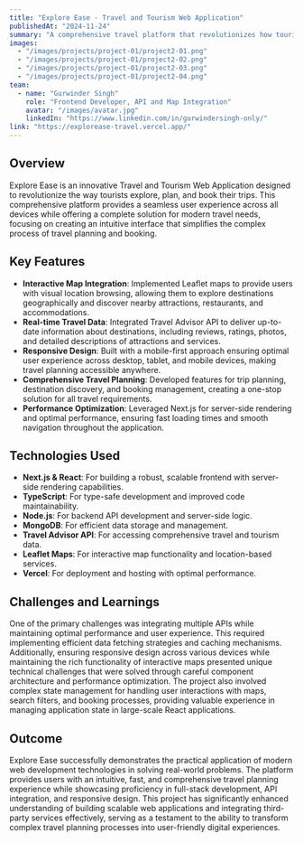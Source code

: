 ```yaml
---
title: "Explore Ease - Travel and Tourism Web Application"
publishedAt: "2024-11-24"
summary: "A comprehensive travel platform that revolutionizes how tourists explore, plan, and book their trips with seamless user experience and real-time data integration."
images:
  - "/images/projects/project-01/project2-01.png"
  - "/images/projects/project-01/project2-02.png"
  - "/images/projects/project-01/project2-03.png"
  - "/images/projects/project-01/project2-04.png"
team:
  - name: "Gurwinder Singh"
    role: "Frontend Developer, API and Map Integration"
    avatar: "/images/avatar.jpg"
    linkedIn: "https://www.linkedin.com/in/gurwindersingh-only/"
link: "https://explorease-travel.vercel.app/"
---
```


## Overview
Explore Ease is an innovative Travel and Tourism Web Application designed to revolutionize the way tourists explore, plan, and book their trips. This comprehensive platform provides a seamless user experience across all devices while offering a complete solution for modern travel needs, focusing on creating an intuitive interface that simplifies the complex process of travel planning and booking.

## Key Features
- **Interactive Map Integration**: Implemented Leaflet maps to provide users with visual location browsing, allowing them to explore destinations geographically and discover nearby attractions, restaurants, and accommodations.
- **Real-time Travel Data**: Integrated Travel Advisor API to deliver up-to-date information about destinations, including reviews, ratings, photos, and detailed descriptions of attractions and services.
- **Responsive Design**: Built with a mobile-first approach ensuring optimal user experience across desktop, tablet, and mobile devices, making travel planning accessible anywhere.
- **Comprehensive Travel Planning**: Developed features for trip planning, destination discovery, and booking management, creating a one-stop solution for all travel requirements.
- **Performance Optimization**: Leveraged Next.js for server-side rendering and optimal performance, ensuring fast loading times and smooth navigation throughout the application.

## Technologies Used
- **Next.js & React**: For building a robust, scalable frontend with server-side rendering capabilities.
- **TypeScript**: For type-safe development and improved code maintainability.
- **Node.js**: For backend API development and server-side logic.
- **MongoDB**: For efficient data storage and management.
- **Travel Advisor API**: For accessing comprehensive travel and tourism data.
- **Leaflet Maps**: For interactive map functionality and location-based services.
- **Vercel**: For deployment and hosting with optimal performance.

## Challenges and Learnings
One of the primary challenges was integrating multiple APIs while maintaining optimal performance and user experience. This required implementing efficient data fetching strategies and caching mechanisms. Additionally, ensuring responsive design across various devices while maintaining the rich functionality of interactive maps presented unique technical challenges that were solved through careful component architecture and performance optimization. The project also involved complex state management for handling user interactions with maps, search filters, and booking processes, providing valuable experience in managing application state in large-scale React applications.

## Outcome
Explore Ease successfully demonstrates the practical application of modern web development technologies in solving real-world problems. The platform provides users with an intuitive, fast, and comprehensive travel planning experience while showcasing proficiency in full-stack development, API integration, and responsive design. This project has significantly enhanced understanding of building scalable web applications and integrating third-party services effectively, serving as a testament to the ability to transform complex travel planning processes into user-friendly digital experiences.